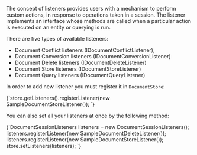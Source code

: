 
The concept of listeners provides users with a mechanism to perform custom actions, in response to operations taken in a session. 
The listener implements an interface whose methods are called when a particular action is executed on an entity or querying is run.

There are five types of available listeners:

* Document Conflict listeners (IDocumentConflictListener),
* Document Conversion listeners (IDocumentConversionListener)
* Document Delete listeners (IDocumentDeleteListener)
* Document Store listeners (IDocumentStoreListener)
* Document Query listeners (IDocumentQueryListener)

In order to add new listener you must register it in `DocumentStore`:

<TabItem value="register_listener" label="register_listener">
<CodeBlock language="java">
{`store.getListeners().registerListener(new SampleDocumentStoreListener());
`}
</CodeBlock>
</TabItem>

You can also set all your listeners at once by the following method:

<TabItem value="set_listeners" label="set_listeners">
<CodeBlock language="java">
{`DocumentSessionListeners listeners = new DocumentSessionListeners();
listeners.registerListener(new SampleDocumentDeleteListener());
listeners.registerListener(new SampleDocumentStoreListener());
store.setListeners(listeners);
`}
</CodeBlock>
</TabItem>


